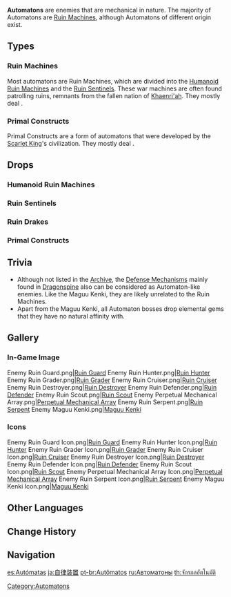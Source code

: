 {{Terminology Infobox
|image        = <gallery>
Enemy Ruin Guard Icon.png|Ruin Guard
Enemy Perpetual Mechanical Array Icon.png|Perpetual Mechanical Array
Enemy Maguu Kenki Icon.png|Maguu Kenki
</gallery>
|type         = Enemy Families
}}
'''Automatons''' are enemies that are mechanical in nature. The majority of Automatons are [[Ruin Machines]], although Automatons of different origin exist.

==Types==
{{Enemy Table}}

===Ruin Machines===
{{Main|Ruin Machines}}
Most automatons are Ruin Machines, which are divided into the [[Humanoid Ruin Machines]] and the [[Ruin Sentinels]]. These war machines are often found patrolling ruins, remnants from the fallen nation of [[Khaenri'ah]]. They mostly deal {{Color|Physical DMG}}.

===Primal Constructs===
{{Main|Primal Construct}}

Primal Constructs are a form of automatons that were developed by the [[Scarlet King]]'s civilization. They mostly deal {{Color|Physical DMG}}.

==Drops==
===Humanoid Ruin Machines===
{{Drops|Humanoid Ruin Machines}}

===Ruin Sentinels===
{{Drops|Ruin Sentinels}}

===Ruin Drakes===
{{Drops|Ruin Drakes}}

===Primal Constructs===
{{Drops|Primal Constructs}}

==Trivia==
*Although not listed in the [[Archive]], the [[Defense Mechanism]]s mainly found in [[Dragonspine]] also can be considered as Automaton-like enemies. Like the Maguu Kenki, they are likely unrelated to the Ruin Machines.
*Apart from the Maguu Kenki, all Automaton bosses drop elemental gems that they have no natural affinity with.

==Gallery==
===In-Game Image===
<gallery>
Enemy Ruin Guard.png|[[Ruin Guard]]
Enemy Ruin Hunter.png|[[Ruin Hunter]]
Enemy Ruin Grader.png|[[Ruin Grader]]
Enemy Ruin Cruiser.png|[[Ruin Cruiser]]
Enemy Ruin Destroyer.png|[[Ruin Destroyer]]
Enemy Ruin Defender.png|[[Ruin Defender]]
Enemy Ruin Scout.png|[[Ruin Scout]]
Enemy Perpetual Mechanical Array.png|[[Perpetual Mechanical Array]]
Enemy Ruin Serpent.png|[[Ruin Serpent]]
Enemy Maguu Kenki.png|[[Maguu Kenki]]
</gallery>

===Icons===
<gallery>
Enemy Ruin Guard Icon.png|[[Ruin Guard]]
Enemy Ruin Hunter Icon.png|[[Ruin Hunter]]
Enemy Ruin Grader Icon.png|[[Ruin Grader]]
Enemy Ruin Cruiser Icon.png|[[Ruin Cruiser]]
Enemy Ruin Destroyer Icon.png|[[Ruin Destroyer]]
Enemy Ruin Defender Icon.png|[[Ruin Defender]]
Enemy Ruin Scout Icon.png|[[Ruin Scout]]
Enemy Perpetual Mechanical Array Icon.png|[[Perpetual Mechanical Array]]
Enemy Ruin Serpent Icon.png|[[Ruin Serpent]]
Enemy Maguu Kenki Icon.png|[[Maguu Kenki]]
</gallery>

==Other Languages==
{{Other Languages
|en      = Automatons
|zhs     = 自律机关
|zhs_rm  = Zìlǜ Jīguān
|zht     = 自律機關
|zht_rm  = Zìlǜ Jīguān
|zh_tl   = 
|ja      = 自律装置
|ja_rm   = Jiritsu Souchi
|ja_tl   = Automatic Devices
|ko      = 자동 장치
|ko_tl   = Automatic Device
|es      = Autómatas
|es_tl   = Automatons
|fr      = Automates
|fr_tl   = Automatons
|ru      = Автоматоны
|ru_tl   = Automatons
|th      = จักรกลอัตโนมัติ
|th_rm   = Chakkon At-ta-no-mat
|th_tl   = Automaton
|vi      = Cơ Quan Tự Động
|vi_tl   = 
|de      = Automata
|de_tl   = 
|id      = Automaton
|pt      = Autômatos
|pt_tl   = 
|tr      = Robotlar
|tr_tl   = 
|it      = Automi
|it_tl   = 
}}

==Change History==
{{Change History|1.0}}

==Navigation==
{{Enemy Navbox|type=Families}}
[[Category:Automatons]]

[[es:Autómatas]]
[[ja:自律装置]]
[[pt-br:Autômatos]]
[[ru:Автоматоны]]
[[th:จักรกลอัตโนมัติ]]